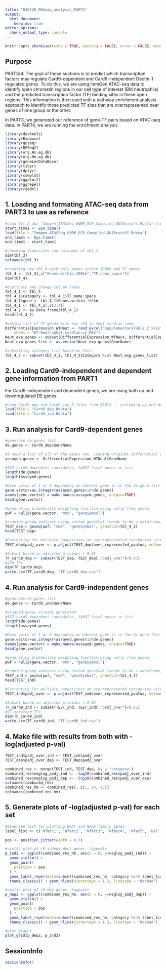 ```yaml
---
title: "040120_RNAseq_analysis_PART4"
output: 
  html_document:
    keep_md: true
editor_options: 
  chunk_output_type: console
---
```


```r
knitr::opts_chunk$set(echo = TRUE, warning = FALSE, error = FALSE, message = FALSE)
```

## Purpose

PART3/4: The goal of these sections is to predict which transcription factors may regulate Card9-dependent and Card9-independent Dectin-1 regulated genes. To do this, we are using ImmGen ATAC-seq data to identify open chromatin regions in our cell type of interest (BM neutrophils) and the predicted transcription factor (TF) binding sites in these open regions. This information is then used with a pathway enrichment analysis approach to identify those predicted TF sites that are overrepresented near genes of one group or the other. 

In PART3, we generated our reference of gene-TF pairs based on ATAC-seq data. In PART4, we are running the enrichment analysis

```r
library(devtools)
library(Biobase)
library(goseq)
library(DESeq2)
library(org.Hs.eg.db)
library(org.Mm.eg.db)
library(geneLenDataBase)
library(tidyr)
library(dplyr)
library(cowplot)
library(ggplot2)
library(ggrepel)
library(readxl)
```


## 1. Loading and formating ATAC-seq data from PART3 to use as reference

```r
#Load tbl_3 aka "Immgen_ATACSeq_GNBM_OCR_Compiled_GN10cutoff.Rdata" from PART3
start_time1 <- Sys.time()
load(file = "Immgen_ATACSeq_GNBM_OCR_Compiled_GN10cutoff.Rdata")
end_time1 <- Sys.time()
end_time1 - start_time1

#checking dimensions and colnames of tbl_3
dim(tbl_3)
colnames(tbl_3)

#creating new tbl_4 with only genes within 100kb and TF names
tbl_4 <- tbl_3[,c("Genes.within.100kb","TF_name_space")]
dim(tbl_4)

#duplicate and change column names
tbl_4_1 <- tbl_4
tbl_4_1$Category <- tbl_4_1$TF_name_space
tbl_4_1$gene <- tbl_4_1$Genes.within.100kb
tbl_4_1 <- tbl_4_1[,c(3,4)]
tbl_4_2 <- as.data.frame(tbl_4_1)
head(tbl_4_2)

#making list of TF genes with exp >50 in neut curdlan cond.
DifferentialExpression_WTNeut <- read_excel("SupplementaryTable_2.xlsx", 
    sheet = "WT-Neutrophil-curdlan.vs.PBS")
Neut_exp_genes <- subset(DifferentialExpression_WTNeut, DifferentialExpression_WTNeut$WT.Neutrophil.curdlan.replicate.A > 50)
Neut_exp_genes_list <- as.vector(Neut_exp_genes$GeneName)

#subsetting category list based on this
tbl_4_2 <- subset(tbl_4_2, tbl_4_2$Category %in% Neut_exp_genes_list)


```

## 2. Loading Card9-independent and dependent gene information from PART1

For Card9-independent and dependent genes, we are using both up and downregulated DE genes.

```r
#Load Card9_dep and Card9_ind R files from PART1  - including up and downregulated genes
load(file = "Card9_dep.Rdata")
load(file = "Card9_ind.Rdata")
```

## 3. Run analysis for Card9-dependent genes

```r
#generate de.genes list
de.genes <- Card9_dep$GeneName

#I need a list of all of the genes now. Loading original differential expression data
assayed.genes <- DifferentialExpression_WTNeut$GeneName

#533 card9-dependent candidates, 14697 total genes in list
length(de.genes)
length(assayed.genes)

#Give value of 1 or 0 depending on whether gene is in the de.gene list
gene.vector=as.integer(assayed.genes%in%de.genes)
names(gene.vector) = make.names(assayed.genes, unique=TRUE)
head(gene.vector)

#generating probability weighting function using nullp from goseq
pwf = nullp(gene.vector, "mm9", "geneSymbol")

#running goseq analyser using custom gene2cat (needs to be a dataframe)
TEST_dep = goseq(pwf, "mm9", "geneSymbol", gene2cat=tbl_4_2)
head(TEST_dep)

#Correcting for multiple comparisons on overrepresented categories using Benj. Hochberg method
TEST_dep$padj_over <- p.adjust(TEST_dep$over_represented_pvalue, method="BH")

#Subset based on adjusted p-values < 0.05
TF_card9_dep <- subset(TEST_dep, TEST_dep[,"padj_over"]<0.05)
#248 TFs
dim(TF_card9_dep)
write.csv(TF_card9_dep, "TF_card9_dep.csv")
```


## 4. Run analysis for Card9-independent genes

```r
#generate de.genes list
de.genes <- Card9_ind$GeneName

#assayed.genes already generated
#567 card9-dependent candidates, 14697 total genes in list
length(de.genes)
length(assayed.genes)

#Give value of 1 or 0 depending on whether gene is in the de.gene list
gene.vector=as.integer(assayed.genes%in%de.genes)
names(gene.vector) = make.names(assayed.genes, unique=TRUE)
head(gene.vector)

#generating probability weighting function using nullp from goseq
pwf = nullp(gene.vector, "mm9", "geneSymbol")

#running goseq analyser using custom gene2cat (needs to be a dataframe)
TEST_ind = goseq(pwf, "mm9", "geneSymbol", gene2cat=tbl_4_2)
head(TEST_ind)

#Correcting for multiple comparisons on overrepresented categories using Benj. Hochberg method
TEST_ind$padj_over <- p.adjust(TEST_ind$over_represented_pvalue, method="BH")

#Subset based on adjusted p-values < 0.05
TF_card9_ind <- subset(TEST_ind, TEST_ind[,"padj_over"]<0.05)
#71 enriched TFs
dim(TF_card9_ind)
write.csv(TF_card9_ind, "TF_card9_ind.csv")
```

## 4. Make file with results from both with -log(adjusted p-val)

```r
TEST_ind$padj_over_ind <- TEST_ind$padj_over
TEST_dep$padj_over_dep <- TEST_dep$padj_over

combined_res <- merge(TEST_ind, TEST_dep, by = "category")
combined_res$neglog_padj_ind <- -log10(combined_res$padj_over_ind)
combined_res$neglog_padj_dep <- -log10(combined_res$padj_over_dep)
colnames(combined_res)
combined_res_hm <- combined_res[, c(1, 14, 15)]
colnames(combined_res_hm)
```

## 5. Generate plots of -log(adjusted p-val) for each set

```r
#Generate list for plotting NFAT and NFkb family genes
label_list <- c('Nfatc1', 'Nfatc2', 'Nfatc3', 'Nfatc4', 'Nfat5', 'Rel', 'Relb', 'Rela', 'Nfkb1', 'Nfkb2')
```

```r
pos <- position_jitter(width = 0.5)

#violin plot of c9-independent genes -logpvals
p_ind2 <- ggplot(combined_res_hm, aes(x = 0, y=neglog_padj_ind)) +
  geom_violin() +
  geom_point(
    position = pos
  ) +
  geom_label_repel(data=subset(combined_res_hm, category %in% label_list), aes(label=category), position = pos, size=5) + 
  theme_classic() + geom_hline(yintercept = 1.3, linetype = "dashed")

#violin plot of c9-dep genes -logpvals
p_dep2 <- ggplot(combined_res_hm, aes(x = 0, y=neglog_padj_dep)) +
  geom_violin() +
  geom_point(
    position = pos
  ) +
  geom_label_repel(data=subset(combined_res_hm, category %in% label_list), aes(label=category), position = pos, size=5) + 
  theme_classic() + geom_hline(yintercept = 1.3, linetype = "dashed")

#plot graphs
plot_grid(p_dep2, p_ind2)
```


## SessionInfo

```r
sessionInfo()
```